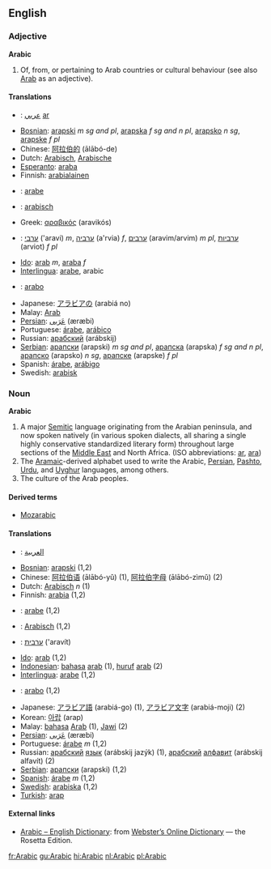 ==English==
===Adjective===
'''Arabic'''

# Of, from, or pertaining to Arab countries or cultural behaviour (see also [[Arab]] as an adjective).

====Translations====
{{top}}
*{{ar}}: [[عربي]] [[:ar:عربي|ar]] {{IPAchar|(ʕarabiyyun)}}
*[[Bosnian]]: [[arapski]] ''m sg and pl'', [[arapska]] ''f sg and n pl'', [[arapsko]] ''n sg'', [[arapske]] ''f pl''
*Chinese: [[阿拉伯的]] (ālābó-de)
*Dutch: [[Arabisch]], [[Arabische]]
*[[Esperanto]]: [[araba]]
*Finnish: [[arabialainen]]
*{{fr}}: [[arabe]]
*{{de}}: [[arabisch]]
*Greek: [[αραβικός]] (aravikós)
*{{he}}: [[ערבי]] ('aravi) ''m'', [[ערביה]] (a'rvia) ''f'', [[ערבים]] (aravim/arvim) ''m pl'', [[ערביות]] (arviot) ''f pl''
{{mid}}
*[[Ido]]: [[arab]] ''m'', [[araba]] ''f''
*[[Interlingua]]: [[arabe]], arabic
*{{it}}: [[arabo]]
*Japanese: [[アラビア]][[の]] (arabiá no)
*Malay: [[Arab]]
*[[Persian]]: [[عربی|عَرَبی]] (æræbi)
*Portuguese: [[árabe]], [[arábico]]
*Russian: [[арабский]] (arábskij)
*[[Serbian]]: [[арапски]] (arapski) ''m sg and pl'', [[арапска]] (arapska) ''f sg and n pl'', [[арапско]] (arapsko) ''n sg'', [[арапске]] (arapske) ''f pl''
*Spanish: [[árabe]], [[arábigo]]
*Swedish: [[arabisk]]
{{bottom}}

===Noun===
'''Arabic'''

# A major [[Semitic]] language originating from the Arabian peninsula, and now spoken natively (in various spoken dialects, all sharing a single highly conservative standardized literary form) throughout large sections of the [[Middle East]] and North Africa. (ISO abbreviations: [[ar]], [[ara]])
# The [[Aramaic]]-derived alphabet used to write the Arabic, [[Persian]], [[Pashto]], [[Urdu]], and [[Uyghur]] languages, among others.
# The culture of the Arab peoples.

====Derived terms====
*[[Mozarabic]]

====Translations====
*{{ar}}: [[العربية]] {{IPAchar|(al-ʕarabíyya)}}
*[[Bosnian]]: [[arapski]] (1,2)
*Chinese: [[阿拉伯语]] (ālābó-yǔ) (1), [[阿拉伯字母]] (ālābó-zìmǔ) (2)
*Dutch: [[Arabisch]] ''n'' (1)
*Finnish: [[arabia]] (1,2)
*{{fr}}: [[arabe]] (1,2)
*{{de}}: [[Arabisch]] (1,2)
*{{he}}: [[ערבית]] ('aravít)
*[[Ido]]: [[arab]] (1,2)
*[[Indonesian]]: [[bahasa]] [[arab]] (1), [[huruf]] [[arab]] (2)
*[[Interlingua]]: [[arabe]] (1,2)
*{{it}}: [[arabo]] (1,2)
*Japanese: [[アラビア語]] (arabiá-go) (1), [[アラビア文字]] (arabiá-moji) (2)
*Korean: [[아랍]] (arap)
*Malay: [[bahasa]] [[Arab]] (1), [[Jawi]] (2)
*[[Persian]]: [[عربی|عَرَبی]] (æræbi)
*Portuguese: [[árabe]] ''m'' (1,2)
*Russian: [[арабский]] [[язык]] (arábskij jazýk) (1), [[арабский]] [[алфавит]] (arábskij alfavít) (2) 
*[[Serbian]]: [[арапски]] (arapski) (1,2)
*[[Spanish]]: [[árabe]] ''m'' (1,2)
*[[Swedish]]: [[arabiska]] (1,2)
*[[Turkish]]: [[arap]]

==== External links====
{{interwiktionary|code=ar}}
*[http://www.websters-online-dictionary.org/definition/Arabic-english/ Arabic – English Dictionary]: from [http://www.websters-online-dictionary.org Webster’s Online Dictionary] — the Rosetta Edition.

[[fr:Arabic]]
[[gu:Arabic]]
[[hi:Arabic]]
[[nl:Arabic]]
[[pl:Arabic]]